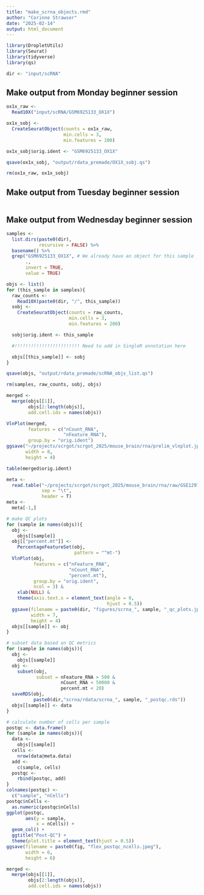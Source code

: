 ```yaml
---
title: "make_scrna_objects.rmd"
author: "Corinne Strawser"
date: "2025-02-14"
output: html_document
---
```


```r
library(DropletUtils)
library(Seurat)
library(tidyverse)
library(qs)

dir <- "input/scRNA"
```

## Make output from Monday beginner session
```r
ox1x_raw <-
  Read10X("input/scRNA/GSM6925133_OX1X")

ox1x_sobj <-
  CreateSeuratObject(counts = ox1x_raw,
                     min.cells = 3,
                     min.features = 200)

ox1x_sobj$orig.ident <- "GSM6925133_OX1X"

qsave(ox1x_sobj, "output/rdata_premade/OX1X_sobj.qs")

rm(ox1x_raw, ox1x_sobj)
```

## Make output from Tuesday beginner session
```r

```

## Make output from Wednesday beginner session
```r
samples <-
  list.dirs(paste0(dir),
            recursive = FALSE) %>%
  basename() %>%
  grep("GSM6925133_OX1X", # We already have an object for this sample
       .,
       invert = TRUE,
       value = TRUE)

objs <- list()
for (this_sample in samples){
  raw_counts <-
    Read10X(paste0(dir, "/", this_sample))
  sobj <-
    CreateSeuratObject(counts = raw_counts,
                       min.cells = 3,
                       min.features = 200)

  sobj$orig.ident <- this_sample

  #!!!!!!!!!!!!!!!!!!!!!!!! Need to add in SingleR annotation here

  objs[[this_sample]] <- sobj
}

qsave(objs, "output/rdata_premade/scRNA_objs_list.qs")

rm(samples, raw_counts, sobj, objs)
```

```r
merged <-
  merge(objs[[1]],
        objs[2:length(objs)],
        add.cell.ids = names(objs))

VlnPlot(merged,
        features = c("nCount_RNA",
                     "nFeature_RNA"),
        group.by = "orig.ident")
ggsave("~/projects/scrgot/scrgot_2025/mouse_brain/rna/prelim_vlnplot.jpeg",
       width = 8,
       height = 4)

table(merged$orig.ident)

meta <-
  read.table("~/projects/scrgot/scrgot_2025/mouse_brain/rna/raw/GSE129788_Supplementary_meta_data_Cell_Types_Etc.txt",
             sep = "\t",
             header = T)
meta <-
  meta[-1,]
```


```r
# make QC plots
for (sample in names(objs)){
  obj <-
    objs[[sample]]
  obj[["percent.mt"]] <-
    PercentageFeatureSet(obj,
                         pattern = "^mt-")
  VlnPlot(obj,
          features = c("nFeature_RNA",
                       "nCount_RNA",
                       "percent.mt"),
          group.by = "orig.ident",
          ncol = 3) &
    xlab(NULL) &
    theme(axis.text.x = element_text(angle = 0,
                                     hjust = 0.5))
  ggsave(filename = paste0(dir, "figures/scrna_", sample, "_qc_plots.jpeg"),
         width = 7,
         height = 4)
  objs[[sample]] <- obj
}

# subset data based on QC metrics
for (sample in names(objs)){
  obj <-
    objs[[sample]]
  obj <-
    subset(obj,
           subset = nFeature_RNA > 500 &
                    nCount_RNA < 50000 &
                    percent.mt < 20)
  saveRDS(obj,
          paste0(dir,"scrna/rdata/scrna_", sample, "_postqc.rds"))
  objs[[sample]] <- data
}

# calculate number of cells per sample
postqc <- data.frame()
for (sample in names(objs)){
  data <-
    objs[[sample]]
  cells <-
    nrow(data@meta.data)
  add <-
    c(sample, cells)
  postqc <-
    rbind(postqc, add)
}
colnames(postqc) <-
  c("sample", "nCells")
postqc$nCells <-
  as.numeric(postqc$nCells)
ggplot(postqc,
       aes(y = sample,
           x = nCells)) +
  geom_col() +
  ggtitle("Post-QC") +
  theme(plot.title = element_text(hjust = 0.5))
ggsave(filename = paste0(fig, "flex_postqc_ncells.jpeg"),
       width = 6,
       height = 6)
```



```r
merged <-
  merge(objs[[1]],
        objs[2:length(objs)],
        add.cell.ids = names(objs))


```


